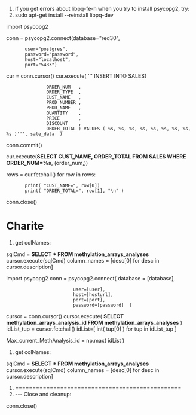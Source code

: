 # if you get errors about libpq-fe-h when you try to install psycopg2, try:
# sudo apt-get install --reinstall libpq-dev

import psycopg2

conn = psycopg2.connect(database="red30",
    	user="postgres",
    	password="password",
    	host="localhost",
    	port="5433")


cur = conn.cursor()
cur.execute(  ''' INSERT INTO SALES(
                ORDER_NUM   ,
                ORDER_TYPE  ,
                CUST_NAME   ,
                PROD_NUMBER ,
                PROD_NAME   ,
                QUANTITY    ,
                PRICE       ,
                DISCOUNT    ,
                ORDER_TOTAL ) VALUES ( %s, %s, %s, %s, %s, %s, %s, %s, %s )''', sale_data  )
conn.commit()



cur.execute(''' SELECT CUST_NAME, ORDER_TOTAL FROM SALES WHERE ORDER_NUM=%s''', (order_num,))

rows = cur.fetchall()
for row in rows:
        print( "CUST_NAME=", row[0])
        print( "ORDER_TOTAL=", row[1], "\n" )



conn.close()


= Charite =

# get colNames:
sqlCmd = '''SELECT * FROM methylation_arrays_analyses '''
cursor.execute(sqlCmd)
column_names = [desc[0] for desc in cursor.description]


import psycopg2
conn = psycopg2.connect( database = [database],
                          user=[user],
                          host=[hosturl],
                          port=[port],
                          password=[password]  )
cursor = conn.cursor()
cursor.execute( ''' SELECT methylation_arrays_analysis_id FROM methylation_arrays_analyses ''' )
idList_tup = cursor.fetchall()
idList=[ int( tup[0] ) for tup in idList_tup ]

Max_current_MethAnalysis_id = np.max( idList )


# get colNames:
sqlCmd = '''SELECT * FROM methylation_arrays_analyses '''
cursor.execute(sqlCmd)
column_names = [desc[0] for desc in cursor.description]


# ================================================
# --- Close and cleanup:


conn.close()

